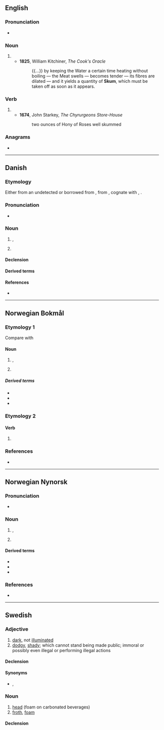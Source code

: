 ==English==

===Pronunciation===
* {{IPA|en|/skʌm/}}

===Noun===
{{en-noun|?}}

# {{obsolete form of|en|scum|gloss=surface impurities}}
#* '''1825''', William Kitchiner, ''The Cook's Oracle''
#*: {{...}} by keeping the Water a certain time heating without boiling — the Meat swells — becomes tender — its fibres are dilated — and it yields a quantity of '''Skum''', which must be taken off as soon as it appears.

===Verb===
{{en-verb}}

# {{obsolete form of|en|scum|gloss=remove surface impurities}}
#* '''1674''', John Starkey, ''The Chyrurgeons Store-House''
#*: two ounces of Hony of Roses well skummed

===Anagrams===
* {{anagrams|en|a=kmsu|MuSK|Musk|musk}}

----

==Danish==

===Etymology===
Either from an undetected {{inh|da|non|*skúm}} or borrowed from {{bor|da|gml|schūm}}, from {{der|da|gem-pro|*skūmaz|g=m||foam}}, cognate with {{cog|de|Schaum}}, {{cog|nl|schuim}}.

===Pronunciation===
* {{IPA|da|/skomˀ/|[ˈsɡ̊ɔmˀ]}}

===Noun===
{{da-noun|dc=1|et|-}}

# {{l|en|foam}}, {{l|en|froth}} {{q|a mass of small bubbles in a liquid}}
# {{l|en|foam}} {{q|plastic material with numerous small pockets of air or gas}}
#: {{synonyms|da|skumplast}}

====Declension====
{{da-decl|et|dc=1|n=sg}}

====Derived terms====
{{der4|da
|barberskum
|flødeskum
|havskum
|skumklædt
|skummadras
|skumme
|skumplast
|skumpude
|skumslukker
|skumsprøjt
|skumstribe
|skumtop
|sæbeskum
|ølskum
}}

====References====
* {{R:DDO}}

----

==Norwegian Bokmål==
{{wikipedia|lang=no}}

===Etymology 1===
Compare with {{cog|de|Schaum}}

====Noun====
{{nb-noun-nu|skumm}}

# {{l|en|foam}}, {{l|en|froth}}
# {{q|from soap, shampoo}} {{l|en|lather}}

=====Derived terms=====
* {{l|nb|barberskum}}
* {{l|nb|skumgummi}}
* {{l|nb|skumme}}

===Etymology 2===

====Verb====
{{nb-verb-form}}

# {{imperative of|nb|skumme}}

===References===
* {{R:The Bokmål Dictionary}}

----

==Norwegian Nynorsk==
{{wikipedia|lang=nn}}

===Pronunciation===
* {{IPA|no|/skʊmː/}}

===Noun===
{{nn-noun-nu|skumm}}

# {{l|en|foam}}, {{l|en|froth}}
# {{q|from soap, shampoo}} {{l|en|lather}}

====Derived terms====
* {{l|nn|barberskum}}
* {{l|nn|skumgummi}}
* {{l|nn|skumme}}

===References===
* {{R:The Nynorsk Dictionary}}

----

==Swedish==

===Adjective===
{{sv-adj|skummare|skummast}}

# [[dark]], not [[illuminate]]d
# [[dodgy]], [[shady]]; which cannot stand being made public; immoral or possibly even illegal or performing illegal actions
#: {{ux|sv|Jag såg en '''skum''' man i affären igår.|I saw a '''shady''' guy at the store yesterday.}}

====Declension====
{{sv-adj-reg|alt=skumm}}

====Synonyms====
* {{sense|dark}} {{l|sv|mörk}}, {{l|sv|oupplyst}}

===Noun===
{{sv-noun|n}}

# [[head]] (foam on carbonated beverages)
# [[froth]], [[foam]]

====Declension====
{{sv-infl-noun-n-zero|stem=skumm}}
